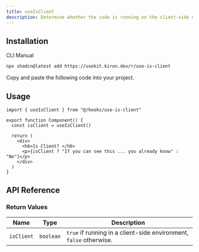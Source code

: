 ```yaml
---
title: useIsClient
description: Determine whether the code is running on the client-side or server-side with useIsClient.
---
```


<ComponentPreview name="use-is-client-demo" />

## Installation

<Tabs defaultValue="cli">

<TabsList>
  <TabsTrigger value="cli">CLI</TabsTrigger>
  <TabsTrigger value="manual">Manual</TabsTrigger>
</TabsList>

<TabsContent value="cli">

```bash
npx shadcn@latest add https://usekit.kiron.dev/r/use-is-client
```

</TabsContent>

<TabsContent value="manual">

<Steps>

<Step>Copy and paste the following code into your project.</Step>

<ComponentSource name="use-is-client" />

</Steps>

</TabsContent>

</Tabs>

## Usage

```tsx {1, 4}
import { useIsClient } from "@/hooks/use-is-client"

export function Component() {
  const isClient = useIsClient()

  return (
    <div>
      <h6>Is Client? </h6>
      <p>{isClient ? "If you can see this ... you already know" : "No"}</p>
    </div>
  )
}
```

## API Reference

### Return Values

| Name       | Type      | Description                                                        |
| ---------- | --------- | ------------------------------------------------------------------ |
| `isClient` | `boolean` | `true` if running in a client-side environment, `false` otherwise. |
